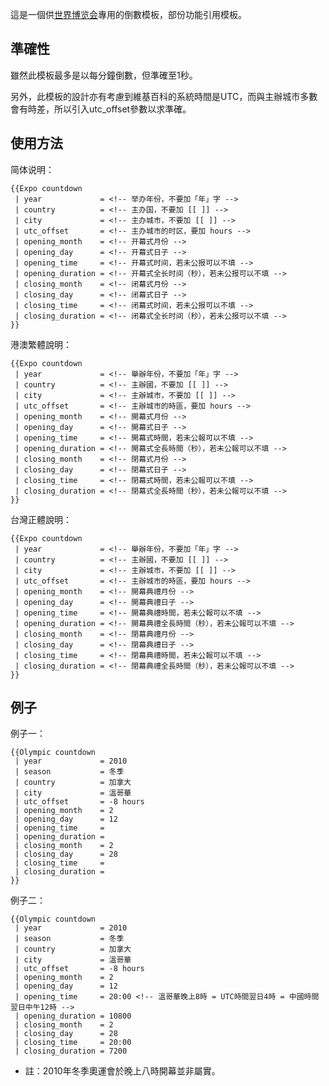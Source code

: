 這是一個供[[世界博览会]]專用的倒數模板，部份功能引用{{T1|Countdown}}模板。

== 準確性 ==
雖然此模板最多是以每分鐘倒數，但準確至1秒。

另外，此模板的設計亦有考慮到維基百科的系統時間是UTC，而與主辦城市多數會有時差，所以引入utc_offset參數以求準確。

== 使用方法 ==
;简体说明：
<pre>
{{Expo countdown
 | year             = <!-- 举办年份，不要加「年」字 -->
 | country          = <!-- 主办国，不要加 [[ ]] -->
 | city             = <!-- 主办城市，不要加 [[ ]] -->
 | utc_offset       = <!-- 主办城市的时区，要加 hours -->
 | opening_month    = <!-- 开幕式月份 -->
 | opening_day      = <!-- 开幕式日子 -->
 | opening_time     = <!-- 开幕式时间，若未公报可以不填 -->
 | opening_duration = <!-- 开幕式全长时间（秒），若未公报可以不填 -->
 | closing_month    = <!-- 闭幕式月份 -->
 | closing_day      = <!-- 闭幕式日子 -->
 | closing_time     = <!-- 闭幕式时间，若未公报可以不填 -->
 | closing_duration = <!-- 闭幕式全长时间（秒），若未公报可以不填 -->
}}
</pre>

;港澳繁體說明：
<pre>
{{Expo countdown
 | year             = <!-- 舉辦年份，不要加「年」字 -->
 | country          = <!-- 主辦國，不要加 [[ ]] -->
 | city             = <!-- 主辦城市，不要加 [[ ]] -->
 | utc_offset       = <!-- 主辦城市的時區，要加 hours -->
 | opening_month    = <!-- 開幕式月份 -->
 | opening_day      = <!-- 開幕式日子 -->
 | opening_time     = <!-- 開幕式時間，若未公報可以不填 -->
 | opening_duration = <!-- 開幕式全長時間（秒），若未公報可以不填 -->
 | closing_month    = <!-- 閉幕式月份 -->
 | closing_day      = <!-- 閉幕式日子 -->
 | closing_time     = <!-- 閉幕式時間，若未公報可以不填 -->
 | closing_duration = <!-- 閉幕式全長時間（秒），若未公報可以不填 -->
}}
</pre>

;台灣正體說明：
<pre>
{{Expo countdown
 | year             = <!-- 舉辦年份，不要加「年」字 -->
 | country          = <!-- 主辦國，不要加 [[ ]] -->
 | city             = <!-- 主辦城市，不要加 [[ ]] -->
 | utc_offset       = <!-- 主辦城市的時區，要加 hours -->
 | opening_month    = <!-- 開幕典禮月份 -->
 | opening_day      = <!-- 開幕典禮日子 -->
 | opening_time     = <!-- 開幕典禮時間，若未公報可以不填 -->
 | opening_duration = <!-- 開幕典禮全長時間（秒），若未公報可以不填 -->
 | closing_month    = <!-- 閉幕典禮月份 -->
 | closing_day      = <!-- 閉幕典禮日子 -->
 | closing_time     = <!-- 閉幕典禮時間，若未公報可以不填 -->
 | closing_duration = <!-- 閉幕典禮全長時間（秒），若未公報可以不填 -->
}}
</pre>

== 例子 ==
;例子一：
{{Olympic countdown
 | year             = 2010
 | season           = 冬季
 | country          = 加拿大
 | city             = 溫哥華
 | utc_offset       = -8 hours
 | opening_month    = 2
 | opening_day      = 12
 | opening_time     = 
 | opening_duration = 
 | closing_month    = 2
 | closing_day      = 28
 | closing_time     = 
 | closing_duration = 
}}
<pre>
{{Olympic countdown
 | year             = 2010
 | season           = 冬季
 | country          = 加拿大
 | city             = 溫哥華
 | utc_offset       = -8 hours
 | opening_month    = 2
 | opening_day      = 12
 | opening_time     = 
 | opening_duration = 
 | closing_month    = 2
 | closing_day      = 28
 | closing_time     = 
 | closing_duration = 
}}
</pre>

;例子二：
{{Olympic countdown
 | year             = 2010
 | season           = 冬季
 | country          = 加拿大
 | city             = 溫哥華
 | utc_offset       = -8 hours
 | opening_month    = 2
 | opening_day      = 12
 | opening_time     = 20:00
 | opening_duration = 10800
 | closing_month    = 2
 | closing_day      = 28
 | closing_time     = 19:00
 | closing_duration = 7200
}}
<pre>
{{Olympic countdown
 | year             = 2010
 | season           = 冬季
 | country          = 加拿大
 | city             = 溫哥華
 | utc_offset       = -8 hours
 | opening_month    = 2
 | opening_day      = 12
 | opening_time     = 20:00 <!-- 溫哥華晚上8時 = UTC時間翌日4時 = 中國時間翌日中午12時 -->
 | opening_duration = 10800
 | closing_month    = 2
 | closing_day      = 28
 | closing_time     = 20:00
 | closing_duration = 7200
</pre>
*註：2010年冬季奧運會於晚上八時開幕並非屬實。